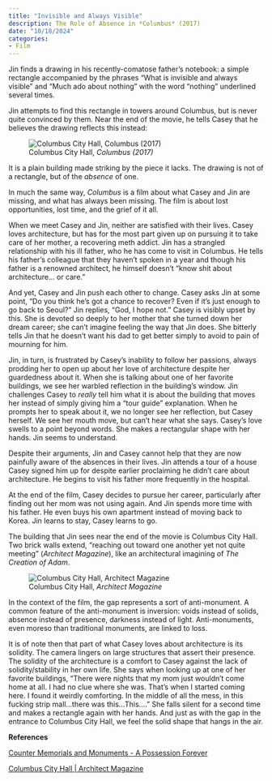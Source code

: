 ```yaml
---
title: "Invisible and Always Visible"
description: The Role of Absence in *Columbus* (2017)
date: "10/18/2024"
categories:
- Film
---
```


Jin finds a drawing in his recently-comatose father's notebook: a simple rectangle accompanied by the phrases "What is invisible and always visible" and "Much ado about nothing" with the word "nothing" underlined several times.

Jin attempts to find this rectangle in towers around Columbus, but is never quite convinced by them. Near the end of the movie, he tells Casey that he believes the drawing reflects this instead:

![Columbus City Hall, *Columbus (2017)*](gap.png "Columbus City Hall, *Columbus (2017)*")

It is a plain building made striking by the piece it lacks. The drawing is not of a rectangle, but of the *absence* of one.

In much the same way, *Columbus* is a film about what Casey and Jin are missing, and what has always been missing. The film is about lost opportunities, lost time, and the grief of it all.

When we meet Casey and Jin, neither are satisfied with their lives. Casey loves architecture, but has for the most part given up on pursuing it to take care of her mother, a recovering meth addict. Jin has a strangled relationship with his ill father, who he has come to visit in Columbus. He tells his father's colleague that they haven't spoken in a year and though his father is a renowned architect, he himself doesn't "know shit about architecture... or care."

And yet, Casey and Jin push each other to change. Casey asks Jin at some point, "Do you think he's got a chance to recover? Even if it's just enough to go back to Seoul?" Jin replies, "God, I hope not." Casey is visibly upset by this. She is devoted so deeply to her mother that she turned down her dream career; she can't imagine feeling the way that Jin does. She bitterly tells Jin that he doesn't want his dad to get better simply to avoid to pain of mourning for him.

Jin, in turn, is frustrated by Casey's inability to follow her passions, always prodding her to open up about her love of architecture despite her guardedness about it. When she is talking about one of her favorite buildings, we see her warbled reflection in the building’s window. Jin challenges Casey to *really* tell him what it is about the building that moves her instead of simply giving him a "tour guide" explanation. When he prompts her to speak about it, we no longer see her reflection, but Casey herself. We see her mouth move, but can’t hear what she says. Casey’s love swells to a point beyond words. She makes a rectangular shape with her hands. Jin seems to understand.

Despite their arguments, Jin and Casey cannot help that they are now painfully aware of the absences in their lives. Jin attends a tour of a house Casey signed him up for despite earlier proclaiming he didn't care about architecture. He begins to visit his father more frequently in the hospital.

At the end of the film, Casey decides to pursue her career, particularly after finding out her mom was not using again. And Jin spends more time with his father. He even buys his own apartment instead of moving back to Korea. Jin learns to stay, Casey learns to go.

The building that Jin sees near the end of the movie is Columbus City Hall. Two brick walls extend, "reaching out toward one another yet not quite meeting" (*Architect Magazine*), like an architectural imagining of *The Creation of Adam*.

![Columbus City Hall, *Architect Magazine*](ColumbusCityHall.jpg "Columbus City Hall, *Architect Magazine*")

In the context of the film, the gap represents a sort of anti-monument. A common feature of the anti-monument is inversion: voids instead of solids, absence instead of presence, darkness instead of light. Anti-monuments, even moreso than traditional monuments, are linked to loss.

It is of note then that part of what Casey loves about architecture is its solidity. The camera lingers on large structures that assert their presence. The solidity of the architecture is a comfort to Casey against the lack of solidity/stability in her own life. She says when looking up at one of her favorite buildings, “There were nights that my mom just wouldn't come home at all. I had no clue where she was. That's when I started coming here. I found it weirdly comforting. In the middle of all the mess, in this fucking strip mall...there was this...This….” She falls silent for a second time and makes a rectangle again with her hands. And just as with the gap in the entrance to Columbus City Hall, we feel the solid shape that hangs in the air.

**References**

[Counter Memorials and Monuments - A Possession Forever](https://usq.pressbooks.pub/apossessionforever/chapter/chapter-4-counter-memorials-and-monuments/)

[Columbus City Hall | Architect Magazine](https://www.architectmagazine.com/project-gallery/columbus-city-hall)